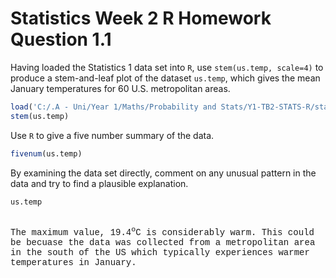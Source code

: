 <h1>Statistics Week 2 R Homework Question 1.1</h1>
Having loaded the Statistics 1 data set into `R`, use `stem(us.temp, scale=4)` to produce a stem-and-leaf plot of the dataset `us.temp`, which gives the mean January temperatures for 60 U.S. metropolitan areas. 

```r
load('C:/.A - Uni/Year 1/Maths/Probability and Stats/Y1-TB2-STATS-R/stats1.RData')
stem(us.temp)
```

Use `R` to give a five number summary of the data.
```r
fivenum(us.temp)
```
 
By examining the data set directly, comment on any unusual pattern in the data and try to find a plausible explanation. 
```r
us.temp
```
::: {style="font-family:'Courier New'"}
<br>The maximum value, 19.4<sup>o</sup>C is considerably warm. This could be becuase the data was collected from a metropolitan area in the south of the US which typically experiences warmer temperatures in January.
:::